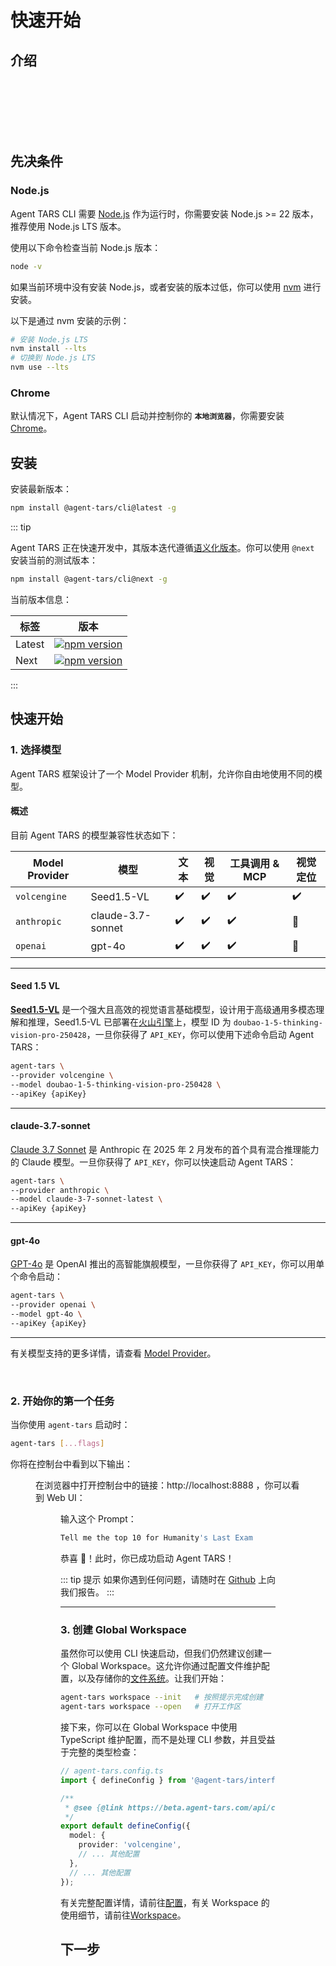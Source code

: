 
# 快速开始

## 介绍

<br />
<br />

<IntroAnimation />

<br />
<br />
<br />

## 先决条件

### Node.js

Agent TARS CLI 需要 [Node.js](https://nodejs.org/) 作为运行时，你需要安装 Node.js >= 22 版本，推荐使用 Node.js LTS 版本。

使用以下命令检查当前 Node.js 版本：

```bash
node -v
```

如果当前环境中没有安装 Node.js，或者安装的版本过低，你可以使用 [nvm](https://github.com/nvm-sh/nvm) 进行安装。

以下是通过 nvm 安装的示例：

```bash
# 安装 Node.js LTS
nvm install --lts
# 切换到 Node.js LTS
nvm use --lts
```

### Chrome

默认情况下，Agent TARS CLI 启动并控制你的 **`本地浏览器`**，你需要安装 [Chrome](https://www.google.com/chrome/)。

## 安装

安装最新版本：

```bash
npm install @agent-tars/cli@latest -g
```

::: tip

Agent TARS 正在快速开发中，其版本迭代遵循[语义化版本](https://semver.org/)。你可以使用 `@next` 安装当前的测试版本：

```bash
npm install @agent-tars/cli@next -g
```

当前版本信息：

| 标签 | 版本 |
| --- | --- |
| Latest | <a href="https://npmjs.com/package/@agent-tars/cli?activeTab=readme" target='_blank'><img src="https://img.shields.io/npm/v/@agent-tars/cli?style=flat-square&colorA=564341&colorB=EDED91" alt="npm version" /></a> |
| Next | <a href="https://www.npmjs.com/package/@agent-tars/cli/v/next?activeTab=readme" target='_blank'> <img src="https://img.shields.io/npm/v/@agent-tars/cli/next?style=flat-square&colorA=564341&colorB=EDED91" alt="npm version"  /></a> |

:::

## 快速开始

### 1. 选择模型

Agent TARS 框架设计了一个 Model Provider 机制，允许你自由地使用不同的模型。

#### 概述

目前 Agent TARS 的模型兼容性状态如下：

| Model Provider | 模型             | 文本 | 视觉 | 工具调用 & MCP | 视觉定位 |
| ------------- | ----------------- | ---- | ------ | --------------- | ---------------- |
| `volcengine`  | Seed1.5-VL        | ✔️   | ✔️     | ✔️              | ✔️               |
| `anthropic`   | claude-3.7-sonnet | ✔️   | ✔️     | ✔️              | 🚧               |
| `openai`      | gpt-4o            | ✔️   | ✔️     | ✔️              | 🚧               |

---

#### Seed 1.5 VL <Badge text="ByteDance" type="info" />

**[Seed1.5-VL](https://raw.githubusercontent.com/ByteDance-Seed/Seed1.5-VL/refs/heads/main/README.md)** 是一个强大且高效的视觉语言基础模型，设计用于高级通用多模态理解和推理，Seed1.5-VL 已部署在[火山引擎](https://www.volcengine.com/product/doubao)上，模型 ID 为 `doubao-1-5-thinking-vision-pro-250428`，一旦你获得了 `API_KEY`，你可以使用下述命令启动 Agent TARS：

```bash
agent-tars \
--provider volcengine \
--model doubao-1-5-thinking-vision-pro-250428 \
--apiKey {apiKey}
```

---

#### claude-3.7-sonnet <Badge text="Anthropic" type="info" />

[Claude 3.7 Sonnet](https://www.anthropic.com/news/claude-3-7-sonnet) 是 Anthropic 在 2025 年 2 月发布的首个具有混合推理能力的 Claude 模型。一旦你获得了 `API_KEY`，你可以快速启动 Agent TARS：

```bash
agent-tars \
--provider anthropic \
--model claude-3-7-sonnet-latest \
--apiKey {apiKey}
```

---

#### gpt-4o <Badge text="OpenAI" type="info" />

[GPT-4o](https://platform.openai.com/docs/models/gpt-4o) 是 OpenAI 推出的高智能旗舰模型，一旦你获得了 `API_KEY`，你可以用单个命令启动：

```bash
agent-tars \
--provider openai \
--model gpt-4o \
--apiKey {apiKey}
```

---

有关模型支持的更多详情，请查看 [Model Provider](../basic/model-provider.md)。

<br />

### 2. 开始你的第一个任务

当你使用 `agent-tars` 启动时：

```bash
agent-tars [...flags]
```

你将在控制台中看到以下输出：


<Figure src="/agent-tars-cli.png" title="图 1: Agent TARS CLI" />

在浏览器中打开控制台中的链接：http://localhost:8888 ，你可以看到 Web UI：

<Figure src="/web-ui.png" title="图 2: Agent TARS Web UI" />

输入这个 Prompt：

```bash
Tell me the top 10 for Humanity's Last Exam
```

<VideoPanel
  src="https://lf3-static.bytednsdoc.com/obj/eden-cn/zyha-aulnh/ljhwZthlaukjlkulzlp/docs/videos/quick-start.mp4"
  loop
  autoPlay
/>

恭喜 🎉！此时，你已成功启动 Agent TARS！

::: tip 提示
如果你遇到任何问题，请随时在 [Github](https://github.com/bytedance/UI-TARS-desktop/issues) 上向我们报告。
:::

---

### 3. 创建 Global Workspace

虽然你可以使用 CLI 快速启动，但我们仍然建议创建一个 Global Workspace。这允许你通过配置文件维护配置，以及存储你的[文件系统](../basic/file.md)。让我们开始：

```bash
agent-tars workspace --init   # 按照提示完成创建
agent-tars workspace --open   # 打开工作区
```

<VideoPanel
  src="https://lf3-static.bytednsdoc.com/obj/eden-cn/zyha-aulnh/ljhwZthlaukjlkulzlp/docs/videos/create-workspace.mp4"
  loop
  autoPlay
/>

接下来，你可以在 Global Workspace 中使用 TypeScript 维护配置，而不是处理 CLI 参数，并且受益于完整的类型检查：

```ts
// agent-tars.config.ts
import { defineConfig } from '@agent-tars/interface';

/**
 * @see {@link https://beta.agent-tars.com/api/config/agent.html}
 */
export default defineConfig({
  model: {
    provider: 'volcengine',
    // ... 其他配置
  },
  // ... 其他配置
});
```

有关完整配置详情，请前往[配置](../basic/config.md)，有关 Workspace 的使用细节，请前往[Workspace](../basic/workspace.mdx)。


## 下一步


<ActionCardContainer>
  <ActionCard
    title="配置"
    description="了解配置详情"
    icon="🚀"
    href="../basic/config"
    color="blue"
  />
  <ActionCard
    title="API 文档"
    description="查看完整 API 参考"
    icon="📚"
    href="../../api"
    color="purple"
  />
</ActionCardContainer>
